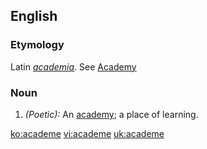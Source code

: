 ==English==

===Etymology===
Latin ''[[academia]]''. See [[Academy]]

===Noun===
{{en-noun}}

#''(Poetic):'' An [[academy]]; a place of learning.

[[ko:academe]]
[[vi:academe]]
[[uk:academe]]